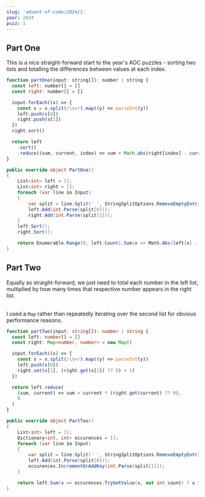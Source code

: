 ```yaml
---
slug: 'advent-of-code/2024/1'
year: 2024
puzz: 1
---
```


## Part One

This is a nice straight-forward start to the year's AOC puzzles - sorting two lists and totalling the differences between values at each index.

<CodeBox names="typescript|C#">

```js
function partOne(input: string[]): number | string {
  const left: number[] = []
  const right: number[] = []

  input.forEach((x) => {
    const s = x.split(/\s+/).map((y) => parseInt(y))
    left.push(s[0])
    right.push(s[1])
  })
  right.sort()

  return left
    .sort()
    .reduce((sum, current, index) => sum + Math.abs(right[index] - current), 0)
}
```

```csharp
public override object PartOne()
{
    List<int> left = [];
    List<int> right = [];
    foreach (var line in Input)
    {
        var split = line.Split(' ', StringSplitOptions.RemoveEmptyEntries);
        left.Add(int.Parse(split[0]));
        right.Add(int.Parse(split[1]));
    }
    left.Sort();
    right.Sort();

    return Enumerable.Range(0, left.Count).Sum(x => Math.Abs(left[x] - right[x]));
}
```

</CodeBox>

## Part Two

Equally as straight-forward, we just need to total each number in the left list, multiplied by how many times that respective number appears in the right list.

<br />I used a `Map` rather than repeatedly iterating over the second list for
obvious performance reasons.

<CodeBox names="typescript|C#">

```ts
function partTwo(input: string[]): number | string {
  const left: number[] = []
  const right: Map<number, number> = new Map()

  input.forEach((x) => {
    const s = x.split(/\s+/).map((y) => parseInt(y))
    left.push(s[0])
    right.set(s[1], (right.get(s[1]) ?? 0) + 1)
  })

  return left.reduce(
    (sum, current) => sum + current * (right.get(current) ?? 0),
    0
  )
}
```

```csharp
public override object PartTwo()
{
    List<int> left = [];
    Dictionary<int, int> occurences = [];
    foreach (var line in Input)
    {
        var split = line.Split(' ', StringSplitOptions.RemoveEmptyEntries);
        left.Add(int.Parse(split[0]));
        occurences.IncrementOrAddKey(int.Parse(split[1]));
    }

    return left.Sum(x => occurences.TryGetValue(x, out int count) ? x * count : 0);
}
```

</CodeBox>
